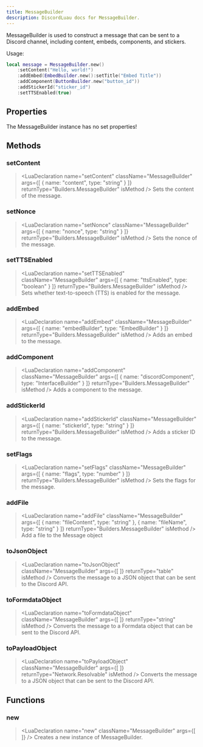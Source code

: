```yaml
---
title: MessageBuilder
description: DiscordLuau docs for MessageBuilder.
---
```

[//]: # (This file was automatically compiled through the Generator luau code under this repository)
[//]: # (if you want to edit the documentation of discord-luau, please write changes)
[//]: # (to the discord-luau repository itself, we extract the comments from discord-luau and translate)
[//]: # (them into markdown files that Nextra can interpret!)

[//]: # (----- DOCUMENT IMPORTS ----- )


[//]: # (----- DOCUMENT DESCRIPTION ----- )

MessageBuilder is used to construct a message that can be sent to a Discord channel, including content, embeds, components, and stickers.

Usage:
```lua
local message = MessageBuilder.new()
	:setContent("Hello, world!")
	:addEmbed(EmbedBuilder.new():setTitle("Embed Title"))
	:addComponent(ButtonBuilder.new("button_id"))
	:addStickerId("sticker_id")
	:setTTSEnabled(true)
```

[//]: # (----- DOCUMENT PROPERTIES ----- )

## Properties

The MessageBuilder instance has no set properties!

[//]: # (----- DOCUMENT METHODS ----- )

## Methods

### setContent

> <LuaDeclaration name="setContent" className="MessageBuilder" args={[ { name: "content", type: "string" } ]} returnType="Builders.MessageBuilder" isMethod />
Sets the content of the message.
### setNonce

> <LuaDeclaration name="setNonce" className="MessageBuilder" args={[ { name: "nonce", type: "string" } ]} returnType="Builders.MessageBuilder" isMethod />
Sets the nonce of the message.
### setTTSEnabled

> <LuaDeclaration name="setTTSEnabled" className="MessageBuilder" args={[ { name: "ttsEnabled", type: "boolean" } ]} returnType="Builders.MessageBuilder" isMethod />
Sets whether text-to-speech (TTS) is enabled for the message.
### addEmbed

> <LuaDeclaration name="addEmbed" className="MessageBuilder" args={[ { name: "embedBuilder", type: "EmbedBuilder" } ]} returnType="Builders.MessageBuilder" isMethod />
Adds an embed to the message.
### addComponent

> <LuaDeclaration name="addComponent" className="MessageBuilder" args={[ { name: "discordComponent", type: "InterfaceBuilder" } ]} returnType="Builders.MessageBuilder" isMethod />
Adds a component to the message.
### addStickerId

> <LuaDeclaration name="addStickerId" className="MessageBuilder" args={[ { name: "stickerId", type: "string" } ]} returnType="Builders.MessageBuilder" isMethod />
Adds a sticker ID to the message.
### setFlags

> <LuaDeclaration name="setFlags" className="MessageBuilder" args={[ { name: "flags", type: "number" } ]} returnType="Builders.MessageBuilder" isMethod />
Sets the flags for the message.
### addFile

> <LuaDeclaration name="addFile" className="MessageBuilder" args={[ { name: "fileContent", type: "string" }, { name: "fileName", type: "string" } ]} returnType="Builders.MessageBuilder" isMethod />
Add a file to the Message object
### toJsonObject

> <LuaDeclaration name="toJsonObject" className="MessageBuilder" args={[  ]} returnType="table" isMethod />
Converts the message to a JSON object that can be sent to the Discord API.
### toFormdataObject

> <LuaDeclaration name="toFormdataObject" className="MessageBuilder" args={[  ]} returnType="string" isMethod />
Converts the message to a Formdata object that can be sent to the Discord API.
### toPayloadObject

> <LuaDeclaration name="toPayloadObject" className="MessageBuilder" args={[  ]} returnType="Network.Resolvable" isMethod />
Converts the message to a JSON object that can be sent to the Discord API.

[//]: # (----- DOCUMENT FUNCTIONS ----- )

## Functions

### new

> <LuaDeclaration name="new" className="MessageBuilder" args={[  ]} />
Creates a new instance of MessageBuilder.

